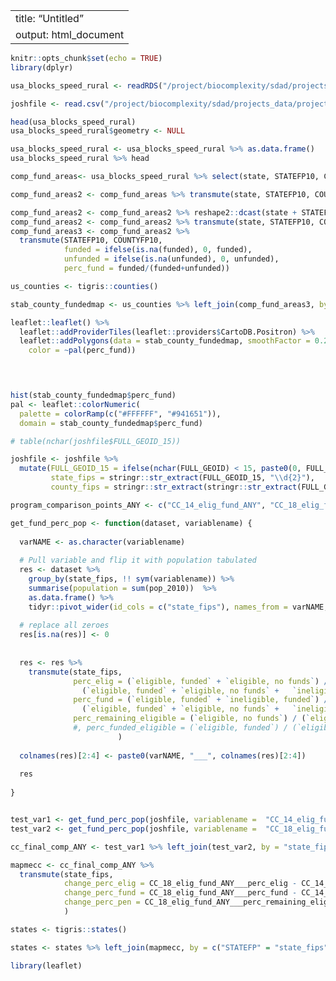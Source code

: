 


---
title: "Untitled"
output: html_document
---

```r
knitr::opts_chunk$set(echo = TRUE)
library(dplyr)
```

```r
usa_blocks_speed_rural <- readRDS("/project/biocomplexity/sdad/projects_data/project_data/usda/rural_broadband/USA_2018_draft_eligibility_sf_18NOV2020v1.RDS")

joshfile <- read.csv("/project/biocomplexity/sdad/projects_data/project_data/usda/rural_broadband/working/USA_2014_18_final_CCRC_eligibility_fundedareas_df_17MAR2021.csv")
```


```r
head(usa_blocks_speed_rural)
usa_blocks_speed_rural$geometry <- NULL

usa_blocks_speed_rural <- usa_blocks_speed_rural %>% as.data.frame()
usa_blocks_speed_rural %>% head

comp_fund_areas<- usa_blocks_speed_rural %>% select(state, STATEFP10, COUNTYFP10, protborr_inelg_vec, caf2_inelg_vec)

comp_fund_areas2 <- comp_fund_areas %>% transmute(state, STATEFP10, COUNTYFP10, funded = protborr_inelg_vec + caf2_inelg_vec) 

comp_fund_areas2 <- comp_fund_areas2 %>% reshape2::dcast(state + STATEFP10 + COUNTYFP10 ~ funded)
comp_fund_areas2 <- comp_fund_areas2 %>% transmute(state, STATEFP10, COUNTYFP10, unfunded = `0`, funded = `1` + `2`)
comp_fund_areas3 <- comp_fund_areas2 %>% 
  transmute(STATEFP10, COUNTYFP10, 
            funded = ifelse(is.na(funded), 0, funded), 
            unfunded = ifelse(is.na(unfunded), 0, unfunded), 
            perc_fund = funded/(funded+unfunded))

us_counties <- tigris::counties() 

stab_county_fundedmap <- us_counties %>% left_join(comp_fund_areas3, by = c("STATEFP" = "STATEFP10", "COUNTYFP" = "COUNTYFP10"))

leaflet::leaflet() %>% 
  leaflet::addProviderTiles(leaflet::providers$CartoDB.Positron) %>%
  leaflet::addPolygons(data = stab_county_fundedmap, smoothFactor = 0.2, fillOpacity = 1,
    color = ~pal(perc_fund))


  
```


```r
hist(stab_county_fundedmap$perc_fund)
pal <- leaflet::colorNumeric(
  palette = colorRamp(c("#FFFFFF", "#941651")),
  domain = stab_county_fundedmap$perc_fund)
```



```r
# table(nchar(joshfile$FULL_GEOID_15)) 

joshfile <- joshfile %>% 
  mutate(FULL_GEOID_15 = ifelse(nchar(FULL_GEOID) < 15, paste0(0, FULL_GEOID), FULL_GEOID),
         state_fips = stringr::str_extract(FULL_GEOID_15, "\\d{2}"),
         county_fips = stringr::str_extract(stringr::str_extract(FULL_GEOID_15, pattern = "\\d{5}"), "\\d{3}$")) 

program_comparison_points_ANY <- c("CC_14_elig_fund_ANY", "CC_18_elig_fund_ANY", "RC_18_elig_fund_ANY")

```

```r
get_fund_perc_pop <- function(dataset, variablename) {
  
  varNAME <- as.character(variablename)
  
  # Pull variable and flip it with population tabulated
  res <- dataset %>% 
    group_by(state_fips, !! sym(variablename)) %>%
    summarise(population = sum(pop_2010))  %>%
    as.data.frame() %>% 
    tidyr::pivot_wider(id_cols = c("state_fips"), names_from = varNAME, values_from = population)
  
  # replace all zeroes
  res[is.na(res)] <- 0
  
  
  res <- res %>%
    transmute(state_fips,
              perc_elig = (`eligible, funded` + `eligible, no funds`) /
                (`eligible, funded` + `eligible, no funds` +   `ineligible, funded` +  `ineligible, no funds`),
              perc_fund = (`eligible, funded` + `ineligible, funded`) /
                (`eligible, funded` + `eligible, no funds` +   `ineligible, funded` +  `ineligible, no funds`),
              perc_remaining_eligible = (`eligible, no funds`) / (`eligible, funded` + `eligible, no funds`)
              #, perc_funded_eligible = (`eligible, funded`) / (`eligible, funded` + `ineligible, funded`)
                        )
  
  colnames(res)[2:4] <- paste0(varNAME, "___", colnames(res)[2:4]) 
  
  res
  
}


test_var1 <- get_fund_perc_pop(joshfile, variablename =  "CC_14_elig_fund_ANY")
test_var2 <- get_fund_perc_pop(joshfile, variablename =  "CC_18_elig_fund_ANY")

cc_final_comp_ANY <- test_var1 %>% left_join(test_var2, by = "state_fips")

mapmecc <- cc_final_comp_ANY %>% 
  transmute(state_fips,
            change_perc_elig = CC_18_elig_fund_ANY___perc_elig - CC_14_elig_fund_ANY___perc_elig,
            change_perc_fund = CC_18_elig_fund_ANY___perc_fund - CC_14_elig_fund_ANY___perc_fund,
            change_perc_pen = CC_18_elig_fund_ANY___perc_remaining_eligible - CC_14_elig_fund_ANY___perc_remaining_eligible
            )


```



```r
states <- tigris::states()

states <- states %>% left_join(mapmecc, by = c("STATEFP" = "state_fips"))
```

```r
library(leaflet)
```






